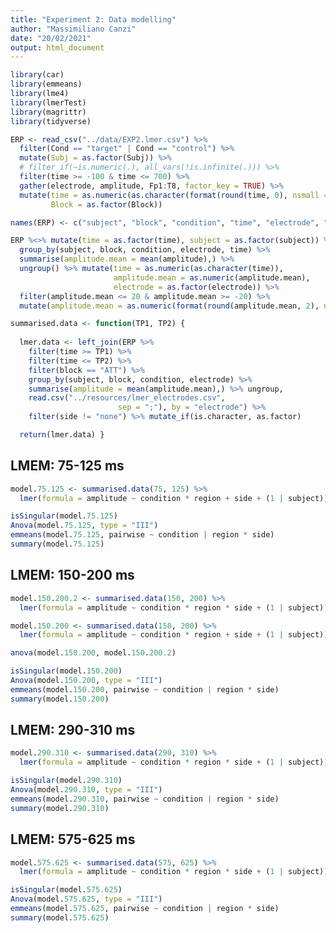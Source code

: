 ```yaml
---
title: "Experiment 2: Data modelling"
author: "Massimiliano Canzi"
date: "20/02/2021"
output: html_document
---
```


```r
library(car)
library(emmeans)
library(lme4)
library(lmerTest)
library(magrittr)
library(tidyverse)
```

```r
ERP <- read_csv("../data/EXP2.lmer.csv") %>%
  filter(Cond == "target" | Cond == "control") %>%
  mutate(Subj = as.factor(Subj)) %>%
  # filter_if(~is.numeric(.), all_vars(!is.infinite(.))) %>%
  filter(time >= -100 & time <= 700) %>%
  gather(electrode, amplitude, Fp1:T8, factor_key = TRUE) %>%
  mutate(time = as.numeric(as.character(format(round(time, 0), nsmall = 0))),
         Block = as.factor(Block))

names(ERP) <- c("subject", "block", "condition", "time", "electrode", "amplitude")
```

```r
ERP %<>% mutate(time = as.factor(time), subject = as.factor(subject)) %>%
  group_by(subject, block, condition, electrode, time) %>% 
  summarise(amplitude.mean = mean(amplitude),) %>% 
  ungroup() %>% mutate(time = as.numeric(as.character(time)), 
                       amplitude.mean = as.numeric(amplitude.mean), 
                       electrode = as.factor(electrode)) %>%
  filter(amplitude.mean <= 20 & amplitude.mean >= -20) %>%
  mutate(amplitude.mean = as.numeric(format(round(amplitude.mean, 2), nsmall = 2)))
```

```r
summarised.data <- function(TP1, TP2) {
  
  lmer.data <- left_join(ERP %>%
    filter(time >= TP1) %>%
    filter(time <= TP2) %>%
    filter(block == "ATT") %>%
    group_by(subject, block, condition, electrode) %>%
    summarise(amplitude = mean(amplitude.mean),) %>% ungroup,
    read.csv("../resources/lmer_electrodes.csv", 
                        sep = ";"), by = "electrode") %>% 
    filter(side != "none") %>% mutate_if(is.character, as.factor)

  return(lmer.data) }
```

## LMEM: 75-125 ms

```r
model.75.125 <- summarised.data(75, 125) %>% 
  lmer(formula = amplitude ~ condition * region + side + (1 | subject))
```

```r
isSingular(model.75.125)
Anova(model.75.125, type = "III")
emmeans(model.75.125, pairwise ~ condition | region * side)
summary(model.75.125)
```

## LMEM: 150-200 ms

```r
model.150.200.2 <- summarised.data(150, 200) %>% 
  lmer(formula = amplitude ~ condition * region * side + (1 | subject))

model.150.200 <- summarised.data(150, 200) %>% 
  lmer(formula = amplitude ~ condition * region + side + (1 | subject))

anova(model.150.200, model.150.200.2)
```

```r
isSingular(model.150.200)
Anova(model.150.200, type = "III")
emmeans(model.150.200, pairwise ~ condition | region * side)
summary(model.150.200)
```

## LMEM: 290-310 ms

```r
model.290.310 <- summarised.data(290, 310) %>% 
  lmer(formula = amplitude ~ condition * region * side + (1 | subject)) 
```

```r
isSingular(model.290.310)
Anova(model.290.310, type = "III")
emmeans(model.290.310, pairwise ~ condition | region * side)
summary(model.290.310)
```

## LMEM: 575-625 ms

```r
model.575.625 <- summarised.data(575, 625) %>% 
  lmer(formula = amplitude ~ condition * region * side + (1 | subject)) 
```

```r
isSingular(model.575.625)
Anova(model.575.625, type = "III")
emmeans(model.575.625, pairwise ~ condition | region * side)
summary(model.575.625)
```
